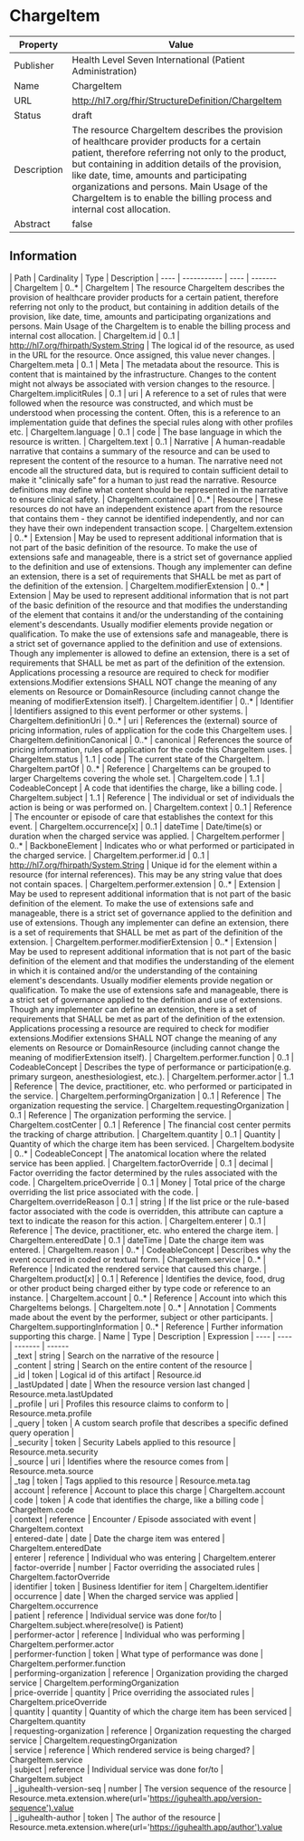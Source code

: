
  # ChargeItem

  
|Property|Value|
|---|---|
|Publisher|Health Level Seven International (Patient Administration)|
|Name|ChargeItem|
|URL|http://hl7.org/fhir/StructureDefinition/ChargeItem|
|Status|draft|
|Description|The resource ChargeItem describes the provision of healthcare provider products for a certain patient, therefore referring not only to the product, but containing in addition details of the provision, like date, time, amounts and participating organizations and persons. Main Usage of the ChargeItem is to enable the billing process and internal cost allocation.|
|Abstract|false|

  ## Information
  <Tabs> <TabItem value="structure" label="Structure">
   | Path | Cardinality | Type | Description
  | ---- | ----------- | ---- | -------  
 | ChargeItem | 0..* | ChargeItem | The resource ChargeItem describes the provision of healthcare provider products for a certain patient, therefore referring not only to the product, but containing in addition details of the provision, like date, time, amounts and participating organizations and persons. Main Usage of the ChargeItem is to enable the billing process and internal cost allocation. 
 | ChargeItem.id | 0..1 | http://hl7.org/fhirpath/System.String | The logical id of the resource, as used in the URL for the resource. Once assigned, this value never changes. 
 | ChargeItem.meta | 0..1 | Meta | The metadata about the resource. This is content that is maintained by the infrastructure. Changes to the content might not always be associated with version changes to the resource. 
 | ChargeItem.implicitRules | 0..1 | uri | A reference to a set of rules that were followed when the resource was constructed, and which must be understood when processing the content. Often, this is a reference to an implementation guide that defines the special rules along with other profiles etc. 
 | ChargeItem.language | 0..1 | code | The base language in which the resource is written. 
 | ChargeItem.text | 0..1 | Narrative | A human-readable narrative that contains a summary of the resource and can be used to represent the content of the resource to a human. The narrative need not encode all the structured data, but is required to contain sufficient detail to make it "clinically safe" for a human to just read the narrative. Resource definitions may define what content should be represented in the narrative to ensure clinical safety. 
 | ChargeItem.contained | 0..* | Resource | These resources do not have an independent existence apart from the resource that contains them - they cannot be identified independently, and nor can they have their own independent transaction scope. 
 | ChargeItem.extension | 0..* | Extension | May be used to represent additional information that is not part of the basic definition of the resource. To make the use of extensions safe and manageable, there is a strict set of governance  applied to the definition and use of extensions. Though any implementer can define an extension, there is a set of requirements that SHALL be met as part of the definition of the extension. 
 | ChargeItem.modifierExtension | 0..* | Extension | May be used to represent additional information that is not part of the basic definition of the resource and that modifies the understanding of the element that contains it and/or the understanding of the containing element's descendants. Usually modifier elements provide negation or qualification. To make the use of extensions safe and manageable, there is a strict set of governance applied to the definition and use of extensions. Though any implementer is allowed to define an extension, there is a set of requirements that SHALL be met as part of the definition of the extension. Applications processing a resource are required to check for modifier extensions.Modifier extensions SHALL NOT change the meaning of any elements on Resource or DomainResource (including cannot change the meaning of modifierExtension itself). 
 | ChargeItem.identifier | 0..* | Identifier | Identifiers assigned to this event performer or other systems. 
 | ChargeItem.definitionUri | 0..* | uri | References the (external) source of pricing information, rules of application for the code this ChargeItem uses. 
 | ChargeItem.definitionCanonical | 0..* | canonical | References the source of pricing information, rules of application for the code this ChargeItem uses. 
 | ChargeItem.status | 1..1 | code | The current state of the ChargeItem. 
 | ChargeItem.partOf | 0..* | Reference | ChargeItems can be grouped to larger ChargeItems covering the whole set. 
 | ChargeItem.code | 1..1 | CodeableConcept | A code that identifies the charge, like a billing code. 
 | ChargeItem.subject | 1..1 | Reference | The individual or set of individuals the action is being or was performed on. 
 | ChargeItem.context | 0..1 | Reference | The encounter or episode of care that establishes the context for this event. 
 | ChargeItem.occurrence[x] | 0..1 | dateTime | Date/time(s) or duration when the charged service was applied. 
 | ChargeItem.performer | 0..* | BackboneElement | Indicates who or what performed or participated in the charged service. 
 | ChargeItem.performer.id | 0..1 | http://hl7.org/fhirpath/System.String | Unique id for the element within a resource (for internal references). This may be any string value that does not contain spaces. 
 | ChargeItem.performer.extension | 0..* | Extension | May be used to represent additional information that is not part of the basic definition of the element. To make the use of extensions safe and manageable, there is a strict set of governance  applied to the definition and use of extensions. Though any implementer can define an extension, there is a set of requirements that SHALL be met as part of the definition of the extension. 
 | ChargeItem.performer.modifierExtension | 0..* | Extension | May be used to represent additional information that is not part of the basic definition of the element and that modifies the understanding of the element in which it is contained and/or the understanding of the containing element's descendants. Usually modifier elements provide negation or qualification. To make the use of extensions safe and manageable, there is a strict set of governance applied to the definition and use of extensions. Though any implementer can define an extension, there is a set of requirements that SHALL be met as part of the definition of the extension. Applications processing a resource are required to check for modifier extensions.Modifier extensions SHALL NOT change the meaning of any elements on Resource or DomainResource (including cannot change the meaning of modifierExtension itself). 
 | ChargeItem.performer.function | 0..1 | CodeableConcept | Describes the type of performance or participation(e.g. primary surgeon, anesthesiologiest, etc.). 
 | ChargeItem.performer.actor | 1..1 | Reference | The device, practitioner, etc. who performed or participated in the service. 
 | ChargeItem.performingOrganization | 0..1 | Reference | The organization requesting the service. 
 | ChargeItem.requestingOrganization | 0..1 | Reference | The organization performing the service. 
 | ChargeItem.costCenter | 0..1 | Reference | The financial cost center permits the tracking of charge attribution. 
 | ChargeItem.quantity | 0..1 | Quantity | Quantity of which the charge item has been serviced. 
 | ChargeItem.bodysite | 0..* | CodeableConcept | The anatomical location where the related service has been applied. 
 | ChargeItem.factorOverride | 0..1 | decimal | Factor overriding the factor determined by the rules associated with the code. 
 | ChargeItem.priceOverride | 0..1 | Money | Total price of the charge overriding the list price associated with the code. 
 | ChargeItem.overrideReason | 0..1 | string | If the list price or the rule-based factor associated with the code is overridden, this attribute can capture a text to indicate the  reason for this action. 
 | ChargeItem.enterer | 0..1 | Reference | The device, practitioner, etc. who entered the charge item. 
 | ChargeItem.enteredDate | 0..1 | dateTime | Date the charge item was entered. 
 | ChargeItem.reason | 0..* | CodeableConcept | Describes why the event occurred in coded or textual form. 
 | ChargeItem.service | 0..* | Reference | Indicated the rendered service that caused this charge. 
 | ChargeItem.product[x] | 0..1 | Reference | Identifies the device, food, drug or other product being charged either by type code or reference to an instance. 
 | ChargeItem.account | 0..* | Reference | Account into which this ChargeItems belongs. 
 | ChargeItem.note | 0..* | Annotation | Comments made about the event by the performer, subject or other participants. 
 | ChargeItem.supportingInformation | 0..* | Reference | Further information supporting this charge. 
</TabItem>
 <TabItem value="searchparameter" label="Search Parameters">
   | Name | Type | Description  | Expression 
    | ---- | ---- | ------- | ------  
 | _text | string | Search on the narrative of the resource |   
 | _content | string | Search on the entire content of the resource |   
 | _id | token | Logical id of this artifact | Resource.id  
 | _lastUpdated | date | When the resource version last changed | Resource.meta.lastUpdated  
 | _profile | uri | Profiles this resource claims to conform to | Resource.meta.profile  
 | _query | token | A custom search profile that describes a specific defined query operation |   
 | _security | token | Security Labels applied to this resource | Resource.meta.security  
 | _source | uri | Identifies where the resource comes from | Resource.meta.source  
 | _tag | token | Tags applied to this resource | Resource.meta.tag  
 | account | reference | Account to place this charge | ChargeItem.account  
 | code | token | A code that identifies the charge, like a billing code | ChargeItem.code  
 | context | reference | Encounter / Episode associated with event | ChargeItem.context  
 | entered-date | date | Date the charge item was entered | ChargeItem.enteredDate  
 | enterer | reference | Individual who was entering | ChargeItem.enterer  
 | factor-override | number | Factor overriding the associated rules | ChargeItem.factorOverride  
 | identifier | token | Business Identifier for item | ChargeItem.identifier  
 | occurrence | date | When the charged service was applied | ChargeItem.occurrence  
 | patient | reference | Individual service was done for/to | ChargeItem.subject.where(resolve() is Patient)  
 | performer-actor | reference | Individual who was performing | ChargeItem.performer.actor  
 | performer-function | token | What type of performance was done | ChargeItem.performer.function  
 | performing-organization | reference | Organization providing the charged service | ChargeItem.performingOrganization  
 | price-override | quantity | Price overriding the associated rules | ChargeItem.priceOverride  
 | quantity | quantity | Quantity of which the charge item has been serviced | ChargeItem.quantity  
 | requesting-organization | reference | Organization requesting the charged service | ChargeItem.requestingOrganization  
 | service | reference | Which rendered service is being charged? | ChargeItem.service  
 | subject | reference | Individual service was done for/to | ChargeItem.subject  
 | _iguhealth-version-seq | number | The version sequence of the resource | Resource.meta.extension.where(url='https://iguhealth.app/version-sequence').value  
 | _iguhealth-author | token | The author of the resource | Resource.meta.extension.where(url='https://iguhealth.app/author').value  

</TabItem>
</Tabs>